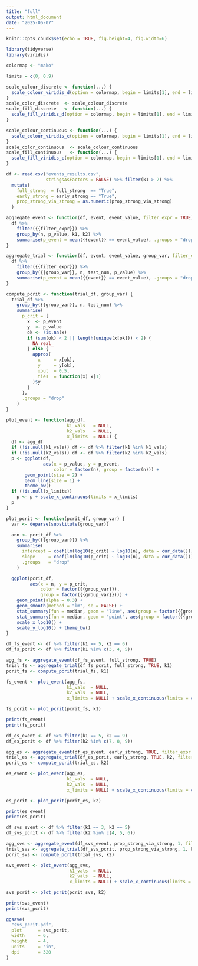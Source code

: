 ```yaml
---
title: "full"
output: html_document
date: "2025-06-07"
---
```


```r
knitr::opts_chunk$set(echo = TRUE, fig.height=4, fig.width=6)
```

```r
library(tidyverse)
library(viridis)
```

```r
colormap <- "mako"

limits = c(0, 0.9)

scale_colour_discrete <- function(...) {
  scale_colour_viridis_d(option = colormap, begin = limits[1], end = limits[2])
}
scale_color_discrete  <- scale_colour_discrete
scale_fill_discrete   <- function(...) {
  scale_fill_viridis_d(option = colormap, begin = limits[1], end = limits[2])
}

scale_colour_continuous <- function(...) {
  scale_colour_viridis_c(option = colormap, begin = limits[1], end = limits[2])
}
scale_color_continuous  <- scale_colour_continuous
scale_fill_continuous   <- function(...) {
  scale_fill_viridis_c(option = colormap, begin = limits[1], end = limits[2])
}
```

```r
df <- read.csv("events_results.csv",
               stringsAsFactors = FALSE) %>% filter(k1 > 2) %>%
  mutate(
    full_strong  = full_strong  == "True",
    early_strong = early_strong == "True",
    prop_strong_via_strong = as.numeric(prop_strong_via_strong)
  )
```

```r
aggregate_event <- function(df, event, event_value, filter_expr = TRUE) {
  df %>%
    filter({{filter_expr}}) %>%
    group_by(n, p_value, k1, k2) %>%
    summarise(p_event = mean({{event}} == event_value), .groups = "drop")
}

aggregate_trial <- function(df, event, event_value, group_var, filter_expr = TRUE) {
  df %>%
    filter({{filter_expr}}) %>%
    group_by({{group_var}}, n, test_num, p_value) %>%
    summarise(p_event = mean({{event}} == event_value), .groups = "drop")
}

compute_pcrit <- function(trial_df, group_var) {
  trial_df %>%
    group_by({{group_var}}, n, test_num) %>%
    summarise(
      p_crit = {
        x  <- p_event
        y  <- p_value
        ok <- !is.na(x)
        if (sum(ok) < 2 || length(unique(x[ok])) < 2) {
          NA_real_
        } else {
          approx(
            x     = x[ok],
            y     = y[ok],
            xout  = 0.5,
            ties  = function(x) x[1]
          )$y
        }
      },
      .groups = "drop"
    )
}
```

```r
plot_event <- function(agg_df,
                       k1_vals   = NULL,
                       k2_vals   = NULL,
                       x_limits  = NULL) {
  df <- agg_df
  if (!is.null(k1_vals)) df <- df %>% filter(k1 %in% k1_vals)
  if (!is.null(k2_vals)) df <- df %>% filter(k2 %in% k2_vals)
  p <- ggplot(df,
              aes(x = p_value, y = p_event,
                  color = factor(n), group = factor(n))) +
       geom_point(size = 2) +
       geom_line(size = 1) +
       theme_bw()
  if (!is.null(x_limits))
    p <- p + scale_x_continuous(limits = x_limits)
  p
}

plot_pcrit <- function(pcrit_df, group_var) {
  var <- deparse(substitute(group_var))

  ann <- pcrit_df %>%
    group_by({{group_var}}) %>%
    summarise(
      intercept = coef(lm(log10(p_crit) ~ log10(n), data = cur_data()))[1],
      slope     = coef(lm(log10(p_crit) ~ log10(n), data = cur_data()))[2],
      .groups   = "drop"
    )

  ggplot(pcrit_df,
         aes(x = n, y = p_crit,
             color = factor({{group_var}}),
             group = factor({{group_var}}))) +
    geom_point(alpha = 0.3) +
    geom_smooth(method = "lm", se = FALSE) +
    stat_summary(fun = median, geom = "line", aes(group = factor({{group_var}})), alpha = 0.3) +
    stat_summary(fun = median, geom = "point", aes(group = factor({{group_var}})), size = 3) +
    scale_x_log10() +
    scale_y_log10() + theme_bw()
}
```

```r
df_fs_event <- df %>% filter(k1 == 5, k2 == 6)
df_fs_pcrit <- df %>% filter(k1 %in% c(3, 4, 5))
```

```r
agg_fs <- aggregate_event(df_fs_event, full_strong, TRUE)
trial_fs <- aggregate_trial(df_fs_pcrit, full_strong, TRUE, k1)
pcrit_fs <- compute_pcrit(trial_fs, k1)
```

```r
fs_event <- plot_event(agg_fs,
                       k1_vals  = NULL,
                       k2_vals  = NULL,
                       x_limits = NULL) + scale_x_continuous(limits = c(0.05, 0.35))

fs_pcrit <- plot_pcrit(pcrit_fs, k1)
```

```r
print(fs_event)
print(fs_pcrit)
```

```r
df_es_event <- df %>% filter(k1 == 5, k2 == 9)
df_es_pcrit <- df %>% filter(k2 %in% c(7, 8, 9))
```

```r
agg_es <- aggregate_event(df_es_event, early_strong, TRUE, filter_expr = (full_strong == TRUE))
trial_es <- aggregate_trial(df_es_pcrit, early_strong, TRUE, k2, filter_expr = (full_strong == TRUE))
pcrit_es <- compute_pcrit(trial_es, k2)
```

```r
es_event <- plot_event(agg_es,
                       k1_vals  = NULL,
                       k2_vals  = NULL,
                       x_limits = NULL) + scale_x_continuous(limits = c(0.15, 0.75))

es_pcrit <- plot_pcrit(pcrit_es, k2)
```

```r
print(es_event)
print(es_pcrit)
```

```r
df_svs_event <- df %>% filter(k1 == 3, k2 == 5)
df_svs_pcrit <- df %>% filter(k2 %in% c(4, 5, 6))
```

```r
agg_svs <- aggregate_event(df_svs_event, prop_strong_via_strong, 1, filter_expr = (full_strong == TRUE & early_strong == TRUE))
trial_svs <- aggregate_trial(df_svs_pcrit, prop_strong_via_strong, 1, k2, filter_expr = (full_strong == TRUE & early_strong == TRUE))
pcrit_svs <- compute_pcrit(trial_svs, k2)
```

```r
svs_event <- plot_event(agg_svs,
                        k1_vals  = NULL,
                        k2_vals  = NULL,
                        x_limits = NULL) + scale_x_continuous(limits = c(0.15, 0.5))

svs_pcrit <- plot_pcrit(pcrit_svs, k2)
```

```r
print(svs_event)
print(svs_pcrit)
```

```r
ggsave(
  "svs_pcrit.pdf",
  plot      = svs_pcrit,
  width     = 6,
  height    = 4,
  units     = "in",
  dpi       = 320
)
```
